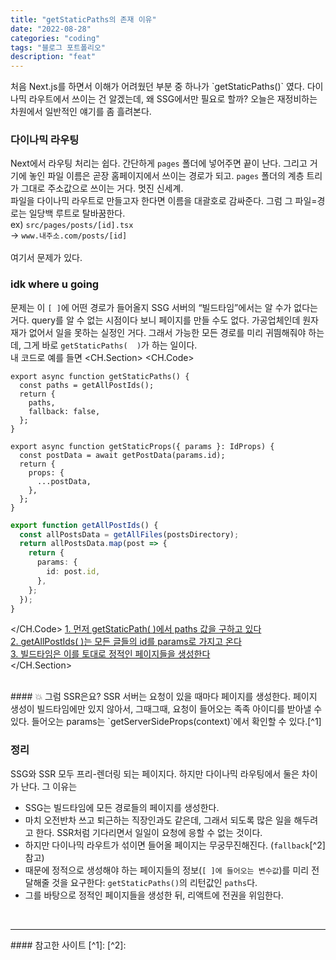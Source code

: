 ```yaml
---
title: "getStaticPaths의 존재 이유"
date: "2022-08-28"
categories: "coding"
tags: "블로그 포트폴리오"
description: "feat"
---
```

<HeadingNavigator />
처음 Next.js를 하면서 이해가 어려웠던 부분 중 하나가 `getStaticPaths()` 였다. 다이나믹 라우트에서 쓰이는 건 알겠는데, 왜 SSG에서만 필요로 할까?  
오늘은 재정비하는 차원에서 일반적인 얘기를 좀 흘려본다.

### 다이나믹 라우팅
Next에서 라우팅 처리는 쉽다. 간단하게 `pages` 폴더에 넣어주면 끝이 난다. 그리고 거기에 놓인 파일 이름은 곧장 홈페이지에서 쓰이는 경로가 되고. `pages` 폴더의 계층 트리가 그대로 주소값으로 쓰이는 거다. 멋진 신세계.  
파일을 다이나믹 라우트로 만들고자 한다면 이름을 대괄호로 감싸준다. 그럼 그 파일=경로는 일당백 루트로 탈바꿈한다.  
ex) `src/pages/posts/[id].tsx`  
-> `www.내주소.com/posts/[id]`  
<br/>
여기서 문제가 있다.  

### idk where u going

문제는 이 `[ ]`에 어떤 경로가 들어올지 SSG 서버의 <q>빌드타임</q>에서는 알 수가 없다는 거다. query를 알 수 없는 시점이다 보니 페이지를 만들 수도 없다. 가공업체인데 원자재가 없어서 일을 못하는 실정인 거다. 그래서 가능한 모든 경로를 미리 귀띔해줘야 하는데, 그게 바로 `getStaticPaths(  )`가 하는 일이다.
<br/>
내 코드로 예를 들면
<CH.Section>
<CH.Code>
```tsx /pages/posts/[id].tsx
export async function getStaticPaths() {
  const paths = getAllPostIds();
  return {
    paths,
    fallback: false,
  };
}

export async function getStaticProps({ params }: IdProps) {
  const postData = await getPostData(params.id);
  return {
    props: {
      ...postData,
    },
  };
}
```
```ts /libs/posts.ts
export function getAllPostIds() {
  const allPostsData = getAllFiles(postsDirectory);
  return allPostsData.map(post => {
    return {
      params: {
        id: post.id,
      },
    };
  });
}
```
</CH.Code>
[1. 먼저 getStaticPath(  )에서 paths 값을 구하고 있다](focus:///pages/posts/[id].tsx#2)  
[2. getAllPostIds(  )는 모든 글들의 id를 params로 가지고 온다](focus:///libs/posts.ts#1:12)  
[3. 빌드타임은 이를 토대로 정적인 페이지들을 생성한다](focus:///pages/posts/[id].tsx#1:7)  
</CH.Section>

<br/>
#### 💥 그럼 SSR은요?
SSR 서버는 요청이 있을 때마다 페이지를 생성한다. 페이지 생성이 빌드타임에만 있지 않아서, 그때그때, 요청이 들어오는 족족 아이디를 받아낼 수 있다. 들어오는 params는 `getServerSideProps(context)`에서 확인할 수 있다.[^1]

### 정리
SSG와 SSR 모두 프리-렌더링 되는 페이지다. 하지만 다이나믹 라우팅에서 둘은 차이가 난다. 그 이유는
- SSG는 빌드타임에 모든 경로들의 페이지를 생성한다.  
- 마치 오전반차 쓰고 퇴근하는 직장인과도 같은데, 그래서 되도록 많은 일을 해두려고 한다. SSR처럼 기다리면서 일일이 요청에 응할 수 없는 것이다.  
- 하지만 다이나믹 라우트가 섞이면 들어올 페이지는 무궁무진해진다. (`fallback`[^2] 참고)  
- 때문에 정적으로 생성해야 하는 페이지들의 정보(`[ ]에 들어오는 변수값`)를 미리 전달해줄 것을 요구한다: `getStaticPaths()`의 리턴값인 `paths`다.
- 그를 바탕으로 정적인 페이지들을 생성한 뒤, 리액트에 전권을 위임한다.  

<br/>
<hr/>
#### 참고한 사이트
[^1]: <Lnk text={'getStaticProps(  )에서 바로 params를 받을 수 없는 이유'} href={'https://github.com/vercel/next.js/discussions/17529'} />
[^2]: <Lnk text={'Next.js fallback'} href={'https://nextjs.org/docs/api-reference/data-fetching/get-static-paths#fallback-false'} />
